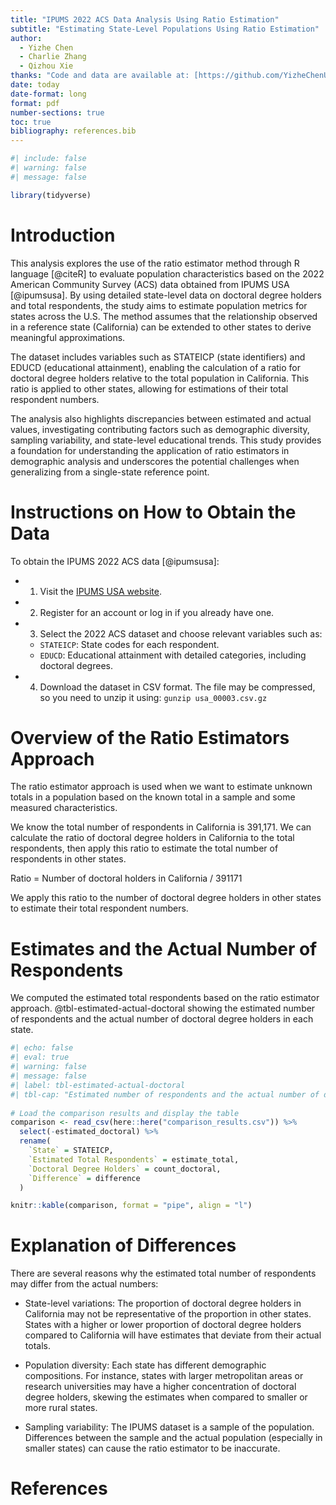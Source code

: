```yaml
---
title: "IPUMS 2022 ACS Data Analysis Using Ratio Estimation"
subtitle: "Estimating State-Level Populations Using Ratio Estimation"
author: 
  - Yizhe Chen
  - Charlie Zhang
  - Qizhou Xie
thanks: "Code and data are available at: [https://github.com/YizheChenUT/Doctoral-Degree-Analysis.git](https://github.com/YizheChenUT/Doctoral-Degree-Analysis.git)"
date: today
date-format: long
format: pdf
number-sections: true
toc: true
bibliography: references.bib
---
```


```r
#| include: false
#| warning: false
#| message: false

library(tidyverse)

```

# Introduction
This analysis explores the use of the ratio estimator method through R language [@citeR] to evaluate population characteristics based on the 2022 American Community Survey (ACS) data obtained from IPUMS USA [@ipumsusa]. By using detailed state-level data on doctoral degree holders and total respondents, the study aims to estimate population metrics for states across the U.S. The method assumes that the relationship observed in a reference state (California) can be extended to other states to derive meaningful approximations.

The dataset includes variables such as STATEICP (state identifiers) and EDUCD (educational attainment), enabling the calculation of a ratio for doctoral degree holders relative to the total population in California. This ratio is applied to other states, allowing for estimations of their total respondent numbers.

The analysis also highlights discrepancies between estimated and actual values, investigating contributing factors such as demographic diversity, sampling variability, and state-level educational trends. This study provides a foundation for understanding the application of ratio estimators in demographic analysis and underscores the potential challenges when generalizing from a single-state reference point.

# Instructions on How to Obtain the Data
To obtain the IPUMS 2022 ACS data [@ipumsusa]:

- 1. Visit the [IPUMS USA website](https://usa.ipums.org/usa/).

- 2. Register for an account or log in if you already have one.

- 3. Select the 2022 ACS dataset and choose relevant variables such as:
   - `STATEICP`: State codes for each respondent.
   - `EDUCD`: Educational attainment with detailed categories, including doctoral degrees.

- 4. Download the dataset in CSV format. The file may be compressed, so you need to unzip it using:
   `gunzip usa_00003.csv.gz`

# Overview of the Ratio Estimators Approach
The ratio estimator approach is used when we want to estimate unknown totals in a population based on the known total in a sample and some measured characteristics.

We know the total number of respondents in California is 391,171. We can calculate the ratio of doctoral degree holders in California to the total respondents, then apply this ratio to estimate the total number of respondents in other states.

Ratio = Number of doctoral holders in California / 391171

We apply this ratio to the number of doctoral degree holders in other states to estimate their total respondent numbers.

# Estimates and the Actual Number of Respondents
We computed the estimated total respondents based on the ratio estimator approach. @tbl-estimated-actual-doctoral showing the estimated number of respondents and the actual number of doctoral degree holders in each state.
```r
#| echo: false
#| eval: true
#| warning: false
#| message: false
#| label: tbl-estimated-actual-doctoral
#| tbl-cap: "Estimated number of respondents and the actual number of doctoral degree holders in each state"
 
# Load the comparison results and display the table
comparison <- read_csv(here::here("comparison_results.csv")) %>%
  select(-estimated_doctoral) %>%
  rename(
    `State` = STATEICP,
    `Estimated Total Respondents` = estimate_total,
    `Doctoral Degree Holders` = count_doctoral,
    `Difference` = difference
  )

knitr::kable(comparison, format = "pipe", align = "l")
```
 
# Explanation of Differences

There are several reasons why the estimated total number of respondents may differ from the actual numbers:

- State-level variations: The proportion of doctoral degree holders in California may not be representative of the proportion in other states. States with a higher or lower proportion of doctoral degree holders compared to California will have estimates that deviate from their actual totals.

- Population diversity: Each state has different demographic compositions. For instance, states with larger metropolitan areas or research universities may have a higher concentration of doctoral degree holders, skewing the estimates when compared to smaller or more rural states.

- Sampling variability: The IPUMS dataset is a sample of the population. Differences between the sample and the actual population (especially in smaller states) can cause the ratio estimator to be inaccurate.


\newpage


# References
